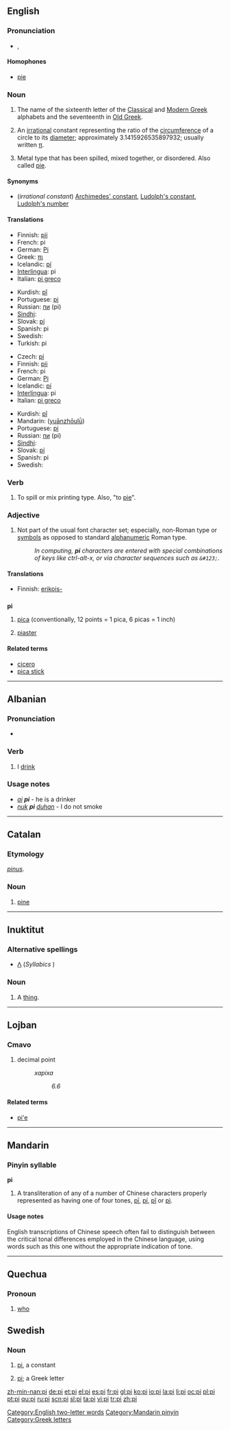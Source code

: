 {{letter_disp2|omicron|[[image:Greek_uc_pi.png|41px]][[image:Greek_lc_pi.png|30px]] |rho|πι|Π|π}}
{{also|pI|pī|pí|pǐ|pì}}
==English==

===Pronunciation===
* {{IPA|/paɪ/}}, {{SAMPA|/paI/}}
*: {{rhymes|aɪ}}

====Homophones====
* [[pie]]

===Noun===
{{en-noun}}

# The name of the sixteenth letter of the [[Classical Greek|Classical]] and [[Modern Greek]] alphabets and the seventeenth in [[Old Greek]].
# {{mathematics}} An [[irrational]] constant representing the ratio of the [[circumference]] of a circle to its [[diameter]]; approximately 3.1415926535897932; usually written [[π]].
# {{metal typesetting}} Metal type that has been spilled, mixed together, or disordered. Also called [[pie]].

====Synonyms====
* (''irrational constant'') [[Archimedes' constant]], [[Ludolph's constant]], [[Ludolph's number]]

====Translations====
{{trans-top|letter of Greek alphabet}}
* Finnish: [[pii]]
* French: pi {{m}}
* German: [[Pi]]
* Greek: [[πι]] {{n}}
* Icelandic: [[pí]] {{n}}
* [[Interlingua]]: pi
* Italian: [[pi greco]] {{m}}
{{trans-mid}}
* Kurdish: [[pî]] {{f}}
* Portuguese: [[pi#Portuguese|pi]] {{m}}
* Russian: [[пи]] (pi)
* [[Sindhi]]: {{SDchar|[[پاءِ]]}}
* Slovak: [[pí]]
* Spanish: pi {{f}}
* Swedish: {{t|sv|pi|n}}
* Turkish: pi
{{trans-bottom}}

{{trans-top|irrational mathematical constant}}
* Czech: [[pí]]
* Finnish: [[pii]]
* French: pi {{m}}
* German: [[Pi]]
* Icelandic: [[pí]] {{n}}
* [[Interlingua]]: pi
* Italian: [[pi greco]] {{m}}
{{trans-mid}}
* Kurdish: [[pî]] {{f}}
* Mandarin: {{zh-ts|圓周率|圆周率}} ([[yuānzhōulǜ]])
* Portuguese: [[pi#Portuguese|pi]] {{m}}
* Russian: [[пи]] (pi)
* [[Sindhi]]: {{SDchar|[[پاءِ]]}}
* Slovak: [[pí]]
* Spanish: pi {{f}}
* Swedish: {{t|sv|pi|n}}
{{trans-bottom}}

{{trans-top|metal type that has been spilled}}
{{trans-mid}}
{{trans-bottom}}

===Verb===
{{en-verb|pies|piing|pied}}

# {{metal typesetting}} To spill or mix printing type. Also, "to [[pie]]".

===Adjective===
{{en-adj|-}}

# {{typography}} Not part of the usual font character set; especially, non-Roman type or [[symbol]]s as opposed to standard [[alphanumeric]] Roman type.
#: ''In computing, '''pi''' characters are entered with special combinations of keys like ctrl-alt-x, or via character sequences such as <tt>&amp;#123;</tt>.''

====Translations====
{{trans-top|not part of the usual font}}
* Finnish: [[erikoismerkki|erikois-]]
{{trans-mid}}
{{trans-bottom}}

==={{abbreviation}}===
'''pi'''

# {{typography}} [[pica]] (conventionally, 12 points = 1 pica, 6 picas = 1 inch)
# [[piaster]]

====Related terms====
* [[cicero]]
* [[pica stick]]

[[Category:English two-letter words]]

----

==Albanian==

===Pronunciation===
* {{IPA|[pi]|lang=sq}}

===Verb===
{{sq-verb|piva|pirë}}

# I [[drink]]

===Usage notes===
* ''[[ai]] '''pi''''' - he is a drinker
* ''[[nuk]] '''pi''' [[duhan]]'' - I do not smoke

----

==Catalan==

===Etymology===
{{etyl|la|ca}} ''[[pinus]]''.

===Noun===
{{infl|ca|noun}}

# [[pine]]

----

==Inuktitut==

===Alternative spellings===
* [[ᐱ]] (''Syllabics'' )

===Noun===
{{infl|iu|noun}}

# A [[thing]].

----

==Lojban==

===Cmavo===
{{jbo-cmavo}}

# decimal point
#: ''xapixa''
#:: ''6.6''

====Related terms====
* [[pi'e]]

----

==Mandarin==

===Pinyin syllable===
'''pi'''

# A transliteration of any of a number of Chinese characters properly represented as having one of four tones, [[pī]], [[pí]], [[pǐ]] or [[pì]].

====Usage notes====
English transcriptions of Chinese speech often fail to distinguish between the critical tonal differences employed in the Chinese language, using words such as this one without the appropriate indication of tone.

[[Category:Mandarin pinyin]]

----

==Quechua==

===Pronoun===
{{infl|qu|pronoun}}

# [[who]]

[[Category:Greek letters]]


==Swedish==

===Noun===
{{infl|sv|noun|g=n}}
#{{context|lang=sv|maths}} [[#English|pi]], a constant
#[[#English|pi]]; a Greek letter


[[zh-min-nan:pi]]
[[de:pi]]
[[et:pi]]
[[el:pi]]
[[es:pi]]
[[fr:pi]]
[[gl:pi]]
[[ko:pi]]
[[io:pi]]
[[la:pi]]
[[li:pi]]
[[oc:pi]]
[[pl:pi]]
[[pt:pi]]
[[qu:pi]]
[[ru:pi]]
[[scn:pi]]
[[sl:pi]]
[[ta:pi]]
[[vi:pi]]
[[tr:pi]]
[[zh:pi]]